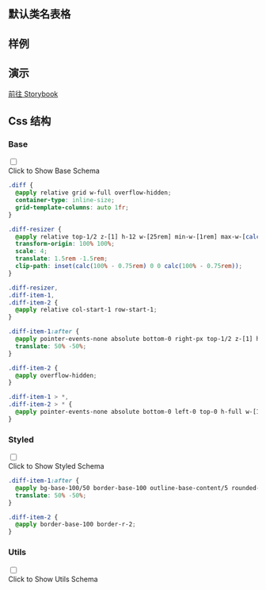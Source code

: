 

## 默认类名表格
  
<CssTable name="diff" />
  
## 样例
  
<Demo></Demo>

## 演示
  
[前往 Storybook](https://story.ui.icebreaker.top/?path=/docs/data-display-diff--docs)
  
## Css 结构


### Base

<div className="collapse">
<input type="checkbox" /> 
<div class="collapse-title px-0">
<span class="btn">Click to Show Base Schema</span>
</div>
<div class="collapse-content"> 

```css
.diff {
  @apply relative grid w-full overflow-hidden;
  container-type: inline-size;
  grid-template-columns: auto 1fr;
}

.diff-resizer {
  @apply relative top-1/2 z-[1] h-12 w-[25rem] min-w-[1rem] max-w-[calc(100cqi-1rem)] resize-x overflow-hidden opacity-0;
  transform-origin: 100% 100%;
  scale: 4;
  translate: 1.5rem -1.5rem;
  clip-path: inset(calc(100% - 0.75rem) 0 0 calc(100% - 0.75rem));
}

.diff-resizer,
.diff-item-1,
.diff-item-2 {
  @apply relative col-start-1 row-start-1;
}

.diff-item-1:after {
  @apply pointer-events-none absolute bottom-0 right-px top-1/2 z-[1] h-8 w-8 content-[''];
  translate: 50% -50%;
}

.diff-item-2 {
  @apply overflow-hidden;
}

.diff-item-1 > *,
.diff-item-2 > * {
  @apply pointer-events-none absolute bottom-0 left-0 top-0 h-full w-[100cqi] max-w-none object-cover object-center;
}

```

</div>
</div>



### Styled

<div className="collapse">
<input type="checkbox" /> 
<div class="collapse-title px-0">
<span class="btn">Click to Show Styled Schema</span>
</div>
<div class="collapse-content"> 

```css
.diff-item-1:after {
  @apply bg-base-100/50 border-base-100 outline-base-content/5 rounded-full border-2 shadow-sm outline outline-offset-[-3px] backdrop-blur;
  translate: 50% -50%;
}

.diff-item-2 {
  @apply border-base-100 border-r-2;
}

```

</div>
</div>



### Utils

<div className="collapse">
<input type="checkbox" /> 
<div class="collapse-title px-0">
<span class="btn">Click to Show Utils Schema</span>
</div>
<div class="collapse-content"> 

```css

```

</div>
</div>



